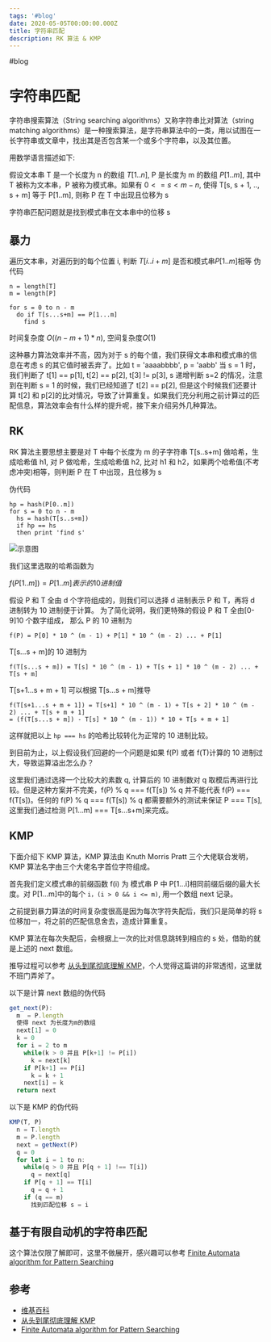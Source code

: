 ```yaml
---
tags: '#blog'
date: 2020-05-05T00:00:00.000Z
title: 字符串匹配
description: RK 算法 & KMP
---
```


#blog

# 字符串匹配

字符串搜索算法（String searching algorithms）又称字符串比对算法（string matching algorithms）是一种搜索算法，是字符串算法中的一类，用以试图在一长字符串或文章中，找出其是否包含某一个或多个字符串，以及其位置。

用数学语言描述如下:

假设文本串 T 是一个长度为 n 的数组 $T[1..n]$, P 是长度为 m 的数组 $P[1..m]$, 其中 T 被称为文本串，P 被称为模式串。如果有 $0 <= s < m-n$, 使得 T[s, s + 1, .., s + m] 等于 P[1..m], 则称 P 在 T 中出现且位移为 s

字符串匹配问题就是找到模式串在文本串中的位移 s

## 暴力

遍历文本串，对遍历到的每个位置 i, 判断 $T[i..i+m]$ 是否和模式串$P[1..m]$相等
伪代码

```
n = length[T]
m = length[P]

for s = 0 to n - m
  do if T[s...s+m] == P[1...m]
    find s
```

时间复杂度 $O((n - m + 1) * n)$, 空间复杂度$O(1)$

这种暴力算法效率并不高，因为对于 s 的每个值，我们获得文本串和模式串的信息在考虑 s 的其它值时被丢弃了。比如 t = 'aaaabbbb', p = 'aabb'
当 s = 1 时，我们判断了 t[1] == p[1], t[2] == p[2], t[3] != p[3], s 递增判断 s=2 的情况，注意到在判断 s = 1 的时候，我们已经知道了 t[2] == p[2], 但是这个时候我们还要计算 t[2] 和 p[2]的比对情况，导致了计算重复。如果我们充分利用之前计算过的匹配信息，算法效率会有什么样的提升呢，接下来介绍另外几种算法。

## RK

RK 算法主要思想主要是对 T 中每个长度为 m 的子字符串 T[s..s+m] 做哈希，生成哈希值 h1, 对 P 做哈希，生成哈希值 h2, 比对 h1 和 h2，如果两个哈希值(不考虑冲突)相等，则判断 P 在 T 中出现，且位移为 s

伪代码

```
hp = hash(P[0..m])
for s = 0 to n - m
  hs = hash(T[s..s+m])
  if hp == hs
  then print 'find s'
```

![示意图](../assets/algorithm/rk.svg)

我们这里选取的哈希函数为

$f(P[1..m]) = P[1..m]表示的10进制值$

假设 P 和 T 全由 d 个字符组成的，则我们可以选择 d 进制表示 P 和 T，再将 d 进制转为 10 进制便于计算。
为了简化说明，我们更特殊的假设 P 和 T 全由[0-9]10 个数字组成，
那么 P 的 10 进制为

```
f(P) = P[0] * 10 ^ (m - 1) + P[1] * 10 ^ (m - 2) ... + P[1]
```

T[s...s + m]的 10 进制为

```
f(T[s...s + m]) = T[s] * 10 ^ (m - 1) + T[s + 1] * 10 ^ (m - 2) ... + T[s + m]
```

T[s+1...s + m + 1] 可以根据 T[s...s + m]推导

```
f(T[s+1...s + m + 1]) = T[s+1] * 10 ^ (m - 1) + T[s + 2] * 10 ^ (m - 2) ... + T[s + m + 1]
= (f(T[s...s + m]) - T[s] * 10 ^ (m - 1)) * 10 + T[s + m + 1]
```

这样就把以上 `hp === hs` 的哈希比较转化为正常的 10 进制比较。

到目前为止，以上假设我们回避的一个问题是如果 f(P) 或者 f(T)计算的 10 进制过大，导致运算溢出怎么办？

这里我们通过选择一个比较大的素数 q, 计算后的 10 进制数对 q 取模后再进行比较。但是这种方案并不完美，f(P) % q === f(T[s]) % q 并不能代表 f(P) === f(T[s])。任何的 f(P) % q === f(T[s]) % q 都需要额外的测试来保证 P === T[s], 这里我们通过检测 P[1...m] === T[s...s+m]来完成。

## KMP

下面介绍下 KMP 算法，KMP 算法由 Knuth Morris Pratt 三个大佬联合发明，KMP 算法名字由三个大佬名字首位字符组成。

首先我们定义模式串的前缀函数 f(i) 为 模式串 P 中 P[1...i]相同前缀后缀的最大长度。对 P[1...m]中的每个 `i，(i > 0 && i <= m)`, 用一个数组 next 记录。

之前提到暴力算法的时间复杂度很高是因为每次字符失配后，我们只是简单的将 s 位移加一，将之前的匹配信息舍去，造成计算重复。

KMP 算法在每次失配后，会根据上一次的比对信息跳转到相应的 s 处，借助的就是上述的 next 数组。

推导过程可以参考 [从头到尾彻底理解 KMP](https://blog.csdn.net/v_JULY_v/article/details/7041827)，个人觉得这篇讲的非常透彻，这里就不班门弄斧了。

以下是计算 next 数组的伪代码

```js
get_next(P):
  m  = P.length
  使得 next 为长度为m的数组
  next[1] = 0
  k = 0
  for i = 2 to m
    while(k > 0 并且 P[k+1] != P[i])
      k = next[k]
    if P[k+1] == P[i]
      k = k + 1
    next[i] = k
  return next
```

以下是 KMP 的伪代码

```js
KMP(T, P)
  n = T.length
  m = P.length
  next = getNext(P)
  q = 0
  for let i = 1 to n:
    while(q > 0 并且 P[q + 1] !== T[i])
      q = next[q]
    if P[q + 1] == T[i]
      q = q + 1
    if (q == m)
      找到匹配位移 s = i
```

## 基于有限自动机的字符串匹配

这个算法仅限了解即可，这里不做展开，感兴趣可以参考 [Finite Automata algorithm for Pattern Searching](https://www.geeksforgeeks.org/finite-automata-algorithm-for-pattern-searching/)

## 参考

- [维基百科](https://zh.wikipedia.org/wiki/%E5%85%8B%E5%8A%AA%E6%96%AF-%E8%8E%AB%E9%87%8C%E6%96%AF-%E6%99%AE%E6%8B%89%E7%89%B9%E7%AE%97%E6%B3%95)
- [从头到尾彻底理解 KMP](https://blog.csdn.net/v_JULY_v/article/details/7041827)
- [Finite Automata algorithm for Pattern Searching](https://www.geeksforgeeks.org/finite-automata-algorithm-for-pattern-searching/)
